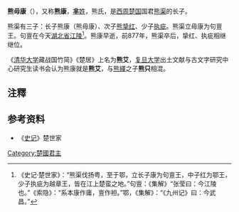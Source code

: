 {{Infobox 先秦人物
|名称= 熊毋康
|图像=
|图说=
|姓=[[芈姓|芈]]
|氏=
|名=毋康
|字=
|别名=
|别字=
|谥号=
|时代=西周
|国家=楚国
|身份=句亶王
|出生=
|逝世=
|在位=
|父=
|母=
|正妻=
|妾=
|子女=
|太子=
}}
'''熊毋康'''（{{bd|？||？||catIdx=X}}），又称'''熊康'''，[[芈姓|'''芈'''姓]]，熊氏，是[[西周|西周]][[楚国|楚国]]国君[[熊渠|熊渠]]的长子。

熊渠有三子：长子熊康（熊毋康）、次子[[熊挚红|熊挚红]]、少子[[熊延|执疵]]。熊渠立毋康为句亶王。句亶在今天[[湖北省|湖北省]][[江陵|江陵]]<ref>《史记·楚世家》：“熊渠伐扬粤，至于鄂，立长子康为句亶王，中子红为鄂王，少子执疵为越章王，皆在江上楚蛮之地。”句亶：《集解》“张莹曰：今江陵也。”《索隐》：“系本康作庸，亶作袒。”鄂，《集解》：“《九州记》曰：今武昌。”</ref>。熊康早逝，前877年，熊渠卒后，挚红、执疵相继继位。

《[[清华大学|清华大学]]藏战国竹简》《楚居》上名为'''熊艾'''，[[复旦大学|复旦大学]]出土文献与古文字研究中心研究生读书会认为熊康就是'''熊艾'''，与[[熊繹|熊繹]]之子'''熊只'''相混。

== 注釋 ==
{{reflist}}
== 参考资料 ==
*《[[史记|史记]]》楚世家
{{楚国君主}}
[[Category:楚國君主|Category:楚國君主]]